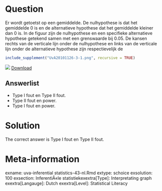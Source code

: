 Question
========

Er wordt getoetst op een gemiddelde. De nulhypothese is dat het gemiddelde 0 is en de alternatieve hypothese dat het gemiddelde kleiner dan 0 is. In de figuur zijn de nulhypothese en een specifieke alternatieve hypothese getekend samen met een grenswaarde bij 0.05. De kansen rechts van de verticale lijn onder de nulhypothese en links van de verticale lijn onder de alternatieve hypothese zijn respectievelijk de 


```r
include_supplement("UvA20101126-3-1.png", recursive = TRUE)
```
![](UvA20101126-3-1.png)
[Download](UvA20101126-3-1.png)

Answerlist
----------
* Type I fout en Type II fout.
* Type II fout en power.
* Type I fout en power.

Solution
========

The correct answer is  Type I fout en Type II fout. 

Meta-information
================
exname: uva-inferential statistics-43-nl.Rmd 
extype: schoice 
exsolution: 100 
exsection: InferentiÃ«le statistiekexextra[Type]: Interpretating graph
exextra[Langauge]: Dutch 
exextra[Level]: Statistical Literacy
